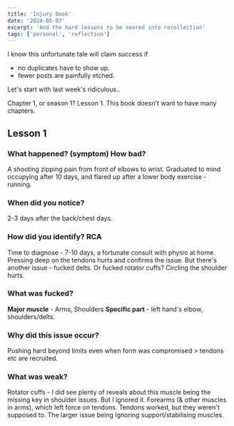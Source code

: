 ```yaml
---
title: 'Injury Book'
date: '2024-05-07' 
excerpt: 'And the hard lessons to be seared into recollection'
tags: ['personal', 'reflection']
---
```


I know this unfortunate tale will claim success if 
- no duplicates have to show up.
- fewer posts are painfully etched.

Let's start with last week's ridiculous..

Chapter 1, or season 1? Lesson 1. This book doesn't want to have many chapters. 

## Lesson 1

### What happened? (symptom) How bad?
A shooting zipping pain from front of elbows to wrist.
Graduated to mind occupying after 10 days, and flared up after a lower body exercise - running. 

### When did you notice?
2-3 days after the back/chest days.

### How did you identify? RCA
Time to diagnose - 7-10 days, a fortunate consult with physio at home. Pressing deep on the tendons hurts and confirms the issue. 
But there's another issue - fucked delts. Or fucked rotator cuffs? Circling the shoulder hurts.

### What was fucked?
**Major muscle** - Arms, Shoulders
**Specific part** - left hand's elbow, shoulders/delts.

### Why did this issue occur? 
Pushing hard beyond limits even when form was compromised > tendons etc are recruited.

### What was weak?
Rotator cuffs - I did see plenty of reveals about this muscle being the missing key in shoulder issues. But I ignored it.
Forearms (& other muscles in arms), which left force on tendons. Tendons worked, but they weren't supposed to.
The larger issue being Ignoring support/stabilising muscles.
